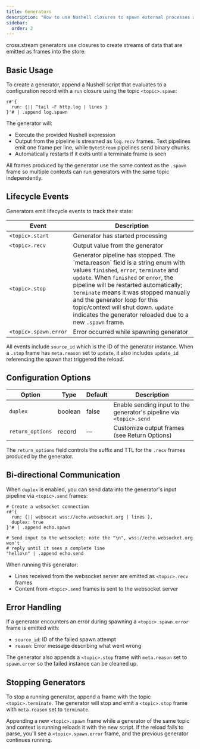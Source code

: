 ```yaml
---
title: Generators
description: "How to use Nushell closures to spawn external processes and stream their output into cross.stream, with optional duplex communication and lifecycle events"
sidebar:
  order: 2
---
```



cross.stream generators use <Link to="nu" /> closures to create streams of data
that are emitted as frames into the store.

## Basic Usage

To create a generator, append a Nushell script that evaluates to a configuration
record with a `run` closure using the topic `<topic>.spawn`:

```nushell
r#'{
  run: {|| ^tail -F http.log | lines }
}'# | .append log.spawn
```

The generator will:

- Execute the provided Nushell expression
- Output from the pipeline is streamed as `log.recv` frames. Text pipelines emit
  one frame per line, while `ByteStream` pipelines send binary chunks.
- Automatically restarts if it exits until a terminate frame is seen

All frames produced by the generator use the same context as the `.spawn` frame
so multiple contexts can run generators with the same topic independently.

## Lifecycle Events

Generators emit lifecycle events to track their state:

| Event                 | Description                             |
| --------------------- | --------------------------------------- |
| `<topic>.start`       | Generator has started processing        |
| `<topic>.recv`        | Output value from the generator         |
| `<topic>.stop` | Generator pipeline has stopped. The \`meta.reason\` field is a string enum with values `finished`, `error`, `terminate` and `update`. When `finished` or `error`, the pipeline will be restarted automatically; `terminate` means it was stopped manually and the generator loop for this topic/context will shut down. `update` indicates the generator reloaded due to a new `.spawn` frame. |
| `<topic>.spawn.error` | Error occurred while spawning generator |

All events include `source_id` which is the ID of the generator instance. When a `.stop` frame has `meta.reason` set to `update`, it also includes `update_id` referencing the spawn that triggered the reload.

## Configuration Options

| Option   | Type    | Default | Description                                                         |
| -------- | ------- | ------- | ------------------------------------------------------------------- |
| `duplex` | boolean | false   | Enable sending input to the generator's pipeline via `<topic>.send` |
| `return_options` | record | — | Customize output frames (see Return Options) |

The `return_options` field controls the suffix and TTL for the `.recv` frames produced by the generator.

## Bi-directional Communication

When `duplex` is enabled, you can send data into the generator's input pipeline
via `<topic>.send` frames:

```nushell
# Create a websocket connection
r#'{
  run: {|| websocat wss://echo.websocket.org | lines },
  duplex: true
}'# | .append echo.spawn

# Send input to the websocket: note the "\n", wss://echo.websocket.org won't
# reply until it sees a complete line
"hello\n" | .append echo.send
```

When running this generator:

- Lines received from the websocket server are emitted as `<topic>.recv` frames
- Content from `<topic>.send` frames is sent to the websocket server

## Error Handling

If a generator encounters an error during spawning a `<topic>.spawn.error` frame
is emitted with:

- `source_id`: ID of the failed spawn attempt
- `reason`: Error message describing what went wrong

The generator also appends a `<topic>.stop` frame with `meta.reason` set to
`spawn.error` so the failed instance can be cleaned up.

## Stopping Generators

To stop a running generator, append a frame with the topic `<topic>.terminate`.
The generator will stop and emit a `<topic>.stop` frame with `meta.reason` set to
`terminate`.

Appending a new `<topic>.spawn` frame while a generator of the same topic and
context is running reloads it with the new script. If the reload fails to parse,
you'll see a `<topic>.spawn.error` frame, and the previous generator continues
running.
